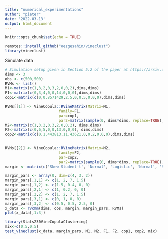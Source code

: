 ```yaml
---
title: "numerical_experimentations"
author: "pieter"
date: '2022-03-13'
output: html_document
---
```


```r
knitr::opts_chunk$set(echo = TRUE)
```

```r
remotes::install_github("oezgesahin/vineclust")
library(vineclust)
```

Simulate data

```r
# Simulation setup given in Section 5.2 of the paper at https://arxiv.org/pdf/2102.03257.pdf
dims <- 3
obs <- c(500,500) 
RVMs <- list()
M1<-matrix(c(1,3,2,0,3,2,0,0,2),dims,dims)
F1<-matrix(c(0,3,4,0,0,14,0,0,0),dims,dims)
cop1<-matrix(c(0,0.8571429,2.5,0,0,5,0,0,0),dims,dims)

RVMs[[1]] <- VineCopula::RVineMatrix(Matrix=M1,
                        family=F1,
                        par=cop1,
                        par2=matrix(sample(0, dims*dims, replace=TRUE),dims,dims)) 
M2<-matrix(c(1,3,2,0,3,2,0,0,2), dims,dims)
F2<-matrix(c(0,6,5,0,0,13,0,0,0), dims,dims)
cop2<-matrix(c(0,1.443813,11.43621,0,0,2,0,0,0),dims,dims)
        

RVMs[[2]] <- VineCopula::RVineMatrix(Matrix=M2,
                        family=F2,
                        par=cop2,
                        par2=matrix(sample(0, dims*dims, replace=TRUE),dims,dims))
margin <- matrix(c('Skew Student-t', 'Normal', 'Logistic', 'Normal', 'Skew Student-t', 'Logistic'), 3, 2) 

margin_pars <- array(0, dim=c(4, 3, 2))
margin_pars[,1,1] <- c(1, 2, 7, 1.5)
margin_pars[,1,2] <- c(1.5, 0.4, 0, 0)
margin_pars[,2,1] <- c(1, 0.2, 0, 0)
margin_pars[,2,2] <- c(1, 2, 7, 1.5)
margin_pars[,3,1] <- c(0, 1, 0, 0)
margin_pars[,3,2] <- c(0.5, 0.5, 2.5, 0)
x_data <- rvcmm(dims, obs, margin, margin_pars, RVMs)
plot(x_data[,1:3])
```

```r
library(Stats230VineCopulaClustering)
mix<-c(0.5,0.5)
test_vineclust(x_data, margin_pars, M1, M2, F1, F2, cop1, cop2, mix)


```
